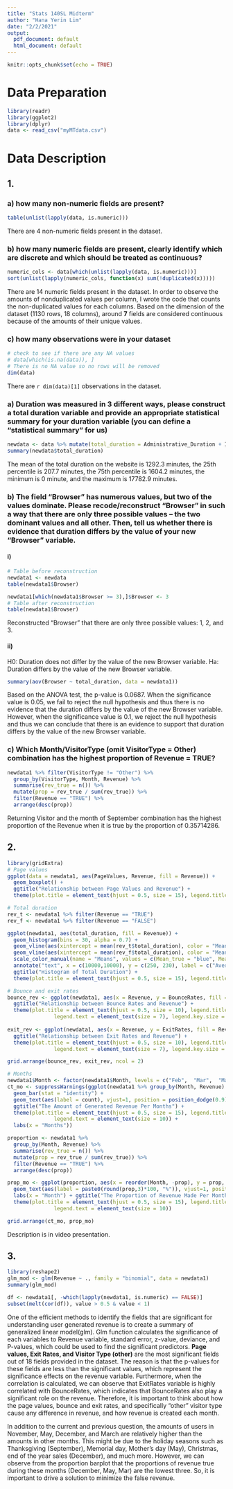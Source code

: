 ```yaml
---
title: "Stats 140SL Midterm"
author: "Hana Yerin Lim"
date: "2/2/2021"
output:
  pdf_document: default
  html_document: default
---
```


```r
knitr::opts_chunk$set(echo = TRUE)
```

# Data Preparation 
```r
library(readr)
library(ggplot2)
library(dplyr)
data <- read_csv("myMTdata.csv")
```

# Data Description 
## 1. 
### a) how many non-numeric fields are present?
```r
table(unlist(lapply(data, is.numeric)))
```

There are 4 non-numeric fields present in the dataset. 

### b) how many numeric fields are present, clearly identify which are discrete and which should be treated as continuous?
```r
numeric_cols <- data[which(unlist(lapply(data, is.numeric)))]
sort(unlist(lapply(numeric_cols, function(x) sum(!duplicated(x)))))
```

There are 14 numeric fields present in the dataset. In order to observe the amounts of nonduplicated values per column, I wrote the code that counts the non-duplicated values for each columns. Based on the dimension of the dataset (1130 rows, 18 columns), around **7** fields are considered continuous because of the amounts of their unique values. 

### c) how many observations were in your dataset
```r
# check to see if there are any NA values 
# data[which(is.na(data)), ]
# There is no NA value so no rows will be removed 
dim(data)
```

There are `r dim(data)[1]` observations in the dataset. 

### a) Duration was measured in 3 different ways, please construct a total duration variable and provide an appropriate statistical summary for your duration variable (you can define a “statistical summary” for us)
```r
newdata <- data %>% mutate(total_duration = Administrative_Duration + Informational_Duration + ProductRelated_Duration)
summary(newdata$total_duration)
```

The mean of the total duration on the website is 1292.3 minutes, the 25th percentile is 207.7 minutes, the 75th percentile is 1604.2 minutes, the minimum is 0 minute, and the maximum is 17782.9 minutes. 

### b) The field “Browser” has numerous values, but two of the values dominate. Please recode/reconstruct “Browser” in such a way that there are only three possible values – the two dominant values and all other. Then, tell us whether there is evidence that duration differs by the value of your new “Browser” variable.

#### i) 
```r
# Table before reconstruction 
newdata1 <- newdata
table(newdata1$Browser)

newdata1[which(newdata1$Browser >= 3),]$Browser <- 3
# Table after reconstruction 
table(newdata1$Browser)
```

Reconstructed "Browser" that there are only three possible values: 1, 2, and 3. 

#### ii) 
H0: Duration does not differ by the value of the new Browser variable. 
Ha: Duration differs by the value of the new Browser variable. 
```r
summary(aov(Browser ~ total_duration, data = newdata1))
```

Based on the ANOVA test, the p-value is 0.0687. When the significance value is 0.05, we fail to reject the null hypothesis and thus there is no evidence that the duration differs by the value of the new Browser variable. However, when the significance value is 0.1, we reject the null hypothesis and thus we can conclude that there is an evidence to support that duration differs by the value of the new Browser variable. 

### c) Which Month/VisitorType (omit VisitorType = Other) combination has the highest proportion of Revenue = TRUE?
```r
newdata1 %>% filter(VisitorType != "Other") %>% 
  group_by(VisitorType, Month, Revenue) %>% 
  summarise(rev_true = n()) %>% 
  mutate(prop = rev_true / sum(rev_true)) %>% 
  filter(Revenue == "TRUE") %>% 
  arrange(desc(prop))
```

Returning Visitor and the month of September combination has the highest proportion of the Revenue when it is true by the proportion of 0.35714286. 

## 2.
```r
library(gridExtra)
# Page values 
ggplot(data = newdata1, aes(PageValues, Revenue, fill = Revenue)) + 
  geom_boxplot() + 
  ggtitle("Relationship between Page Values and Revenue") + 
  theme(plot.title = element_text(hjust = 0.5, size = 15), legend.title = element_text(size = 10), legend.text = element_text(size = 10))

# Total duration
rev_t <- newdata1 %>% filter(Revenue == "TRUE")
rev_f <- newdata1 %>% filter(Revenue == "FALSE")

ggplot(newdata1, aes(total_duration, fill = Revenue)) + 
  geom_histogram(bins = 30, alpha = 0.7) +
  geom_vline(aes(xintercept = mean(rev_t$total_duration), color = "Mean_true")) + 
  geom_vline(aes(xintercept = mean(rev_f$total_duration), color = "Mean_false")) +
  scale_color_manual(name = "Means", values = c(Mean_true = "blue", Mean_false = "red")) + 
  annotate("text", x = c(10000,10000), y = c(250, 230), label = c("Average Total Duration When Revenue True = 2099.5", "Average Total Duration When Revenue False = 1128.1")) +
  ggtitle("Histogram of Total Duration") + 
  theme(plot.title = element_text(hjust = 0.5, size = 15), legend.title = element_text(size = 10), legend.text = element_text(size = 10))

# Bounce and exit rates 
bounce_rev <- ggplot(newdata1, aes(x = Revenue, y = BounceRates, fill = Revenue)) + geom_boxplot() +
  ggtitle("Relationship between Bounce Rates and Revenue") +
  theme(plot.title = element_text(hjust = 0.5, size = 10), legend.title = element_text(size = 7), 
               legend.text = element_text(size = 7), legend.key.size = unit(0.8,"line"))
  
exit_rev <- ggplot(newdata1, aes(x = Revenue, y = ExitRates, fill = Revenue)) + geom_boxplot() + 
  ggtitle("Relationship between Exit Rates and Revenue") +
  theme(plot.title = element_text(hjust = 0.5, size = 10), legend.title = element_text(size = 7), 
               legend.text = element_text(size = 7), legend.key.size = unit(0.8,"line"))

grid.arrange(bounce_rev, exit_rev, ncol = 2)

# Months
newdata1$Month <- factor(newdata1$Month, levels = c("Feb",  "Mar",  "May", "June", "Jul" , "Aug" , "Sep" ,"Oct",  "Nov", "Dec"))
ct_mo <- suppressWarnings(ggplot(newdata1 %>% group_by(Month, Revenue) %>% summarise(count = n()), aes(x = reorder(Month, -count, FUN = sum), y = count, fill = Revenue)) + 
  geom_bar(stat = "identity") +
  geom_text(aes(label = count), vjust=1, position = position_dodge(0.9)) + 
  ggtitle("The Amount of Generated Revenue Per Months") +
  theme(plot.title = element_text(hjust = 0.5, size = 15), legend.title = element_text(size = 10), 
               legend.text = element_text(size = 10)) + 
  labs(x = "Months"))

proportion <- newdata1 %>% 
  group_by(Month, Revenue) %>% 
  summarise(rev_true = n()) %>% 
  mutate(prop = rev_true / sum(rev_true)) %>% 
  filter(Revenue == "TRUE") %>% 
  arrange(desc(prop))

prop_mo <- ggplot(proportion, aes(x = reorder(Month, -prop), y = prop, fill = Month)) + geom_bar(stat = "identity") + 
  geom_text(aes(label = paste0(round(prop,3)*100, "%")), vjust=1, position = position_dodge(0.9)) + 
  labs(x = "Month") + ggtitle("The Proportion of Revenue Made Per Months") + 
  theme(plot.title = element_text(hjust = 0.5, size = 15), legend.title = element_text(size = 10), 
               legend.text = element_text(size = 10))

grid.arrange(ct_mo, prop_mo)
```

Description is in video presentation. 

## 3. 
```r
library(reshape2)
glm_mod <- glm(Revenue ~ ., family = "binomial", data = newdata1)
summary(glm_mod)

df <- newdata1[, -which(lapply(newdata1, is.numeric) == FALSE)]
subset(melt(cor(df)), value > 0.5 & value < 1)
```

One of the efficient methods to identify the fields that are significant for understanding user generated revenue is to create a summary of generalized linear model(glm). Glm function calculates the significance of each variables to Revenue variable, standard error, z-value, deviance, and P-values, which could be used to find the significant predictors. **Page values, Exit Rates, and Visitor Type (other)** are the most significant fields out of 18 fields provided in the dataset. The reason is that the p-values for these fields are less than the significant values, which represent the significance effects on the revenue variable. Furthermore, when the correlation is calculated, we can observe that ExitRates variable is highly correlated with BounceRates, which indicates that BounceRates also play a significant role on the revenue. Therefore, it is important to think about how the page values, bounce and exit rates, and specifically "other" visitor type cause any difference in revenue, and how revenue is created each month. 

In addition to the current and previous question, the amounts of users in November, May, December, and March are relatively higher than the amounts in other months. This might be due to the holiday seasons such as Thanksgiving (September), Memorial day, Mother's day (May), Christmas, end of the year sales (December), and much more. However, we can observe from the proportion barplot that the proportions of revenue true during these months (December, May, Mar) are the lowest three. So, it is important to drive a solution to minimize the false revenue.  
